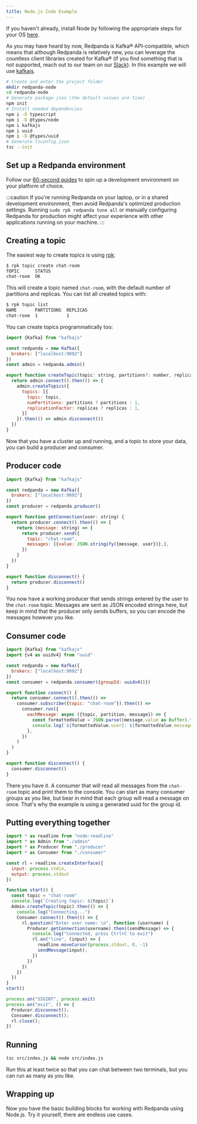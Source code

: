 ```yaml
---
title: Node.js Code Example
---
```


<head>
    <meta name="title" content="Node.js Code Example | Redpanda Docs"/>
    <meta name="description" content="How to produce to and consume from Redpanda using Node.js."/>
</head>


If you haven't already, install Node by following the appropriate steps for
your OS [here](https://nodejs.org/en/download/package-manager/).

As you may have heard by now, Redpanda is Kafka® API-compatible, which means
that although Redpanda is relatively new, you can leverage the countless client
libraries created for Kafka® (if you find something that is not supported,
reach out to our team on our <a href="https://redpanda.com/slack">Slack</a>).
In this example we will use [kafkajs](https://kafka.js.org/).

```bash
# Create and enter the project folder
mkdir redpanda-node
cd redpanda-node
# Generate package.json (the default values are fine)
npm init
# Install needed dependencies
npm i -D typescript
npm i -D @types/node
npm i kafkajs
npm i uuid
npm i -D @types/uuid
# Generate tsconfig.json
tsc --init
```

## Set up a Redpanda environment

Follow our [60-second guides](../../quickstart) to spin up a development
environment on your platform of choice.

:::caution
If you're running Redpanda on your laptop, or in a shared development
environment, then avoid Redpanda's optimized production settings. Running
`sudo rpk redpanda tune all` or manually configuring Redpanda for production
might affect your experience with other applications running on your machine.
:::

## Creating a topic

The easiest way to create topics is using
[rpk](../reference/rpk/rpk-commands.mdx):

```bash
$ rpk topic create chat-room
TOPIC      STATUS
chat-room  OK
```

This will create a topic named `chat-room`, with the default number of
partitions and replicas. You can list all created topics with:
```bash
$ rpk topic list
NAME       PARTITIONS  REPLICAS
chat-room  1           1
```

You can create topics programmatically too:

```javascript title="src/admin.ts"
import {Kafka} from "kafkajs"

const redpanda = new Kafka({
  brokers: ["localhost:9092"]
})
const admin = redpanda.admin()

export function createTopic(topic: string, partitions?: number, replicas?: number) {
  return admin.connect().then(() => {
    admin.createTopics({
      topics: [{
        topic: topic,
        numPartitions: partitions ? partitions : 1,
        replicationFactor: replicas ? replicas : 1,
      }]
    }).then(() => admin.disconnect())
  })
}
```

Now that you have a cluster up and running, and a topic to store your data, you can 
build a producer and consumer.

## Producer code

```javascript title="src/producer.ts"
import {Kafka} from "kafkajs"

const redpanda = new Kafka({
  brokers: ["localhost:9092"]
})
const producer = redpanda.producer()

export function getConnection(user: string) {
  return producer.connect().then(() => {
    return (message: string) => {
      return producer.send({
        topic: "chat-room",
        messages: [{value: JSON.stringify({message, user})},],
      })
    }
  })
}

export function disconnect() {
  return producer.disconnect()
}
```

You now have a working producer that sends strings entered by the user to the 
`chat-room` topic. Messages are sent as JSON encoded strings here,
but keep in mind that the producer only sends buffers, so you can encode the
messages however you like.

## Consumer code

```javascript title="src/consumer.ts"
import {Kafka} from "kafkajs"
import {v4 as uuidv4} from "uuid"

const redpanda = new Kafka({
  brokers: ["localhost:9092"]
})
const consumer = redpanda.consumer({groupId: uuidv4()})

export function connect() {
  return consumer.connect().then(() =>
    consumer.subscribe({topic: "chat-room"}).then(() =>
      consumer.run({
        eachMessage: async ({topic, partition, message}) => {
          const formattedValue = JSON.parse((message.value as Buffer).toString())
          console.log(`${formattedValue.user}: ${formattedValue.message}`)
        },
      })
    )
  )
}

export function disconnect() {
  consumer.disconnect()
}
```

There you have it. A consumer that will read all messages from the `chat-room`
topic and print them to the console. You can start as many consumer groups as
you like, but bear in mind that each group will read a message on once. That's
why the example is using a generated uuid for the group id.

## Putting everything together

```javascript title="src/index.ts"
import * as readline from "node:readline"
import * as Admin from "./admin"
import * as Producer from "./producer"
import * as Consumer from "./consumer"

const rl = readline.createInterface({
  input: process.stdin,
  output: process.stdout
})

function start() {
  const topic = "chat-room"
  console.log(`Creating topic: ${topic}`)
  Admin.createTopic(topic).then(() => {
    console.log("Connecting...")
    Consumer.connect().then(() => {
      rl.question("Enter user name: \n", function (username) {
        Producer.getConnection(username).then((sendMessage) => {
          console.log("Connected, press Ctrl+C to exit")
          rl.on("line", (input) => {
            readline.moveCursor(process.stdout, 0, -1)
            sendMessage(input);
          })
        })
      })
    })
  })  
}
start()

process.on("SIGINT", process.exit)
process.on("exit", () => {
  Producer.disconnect();
  Consumer.disconnect();
  rl.close();
})
``` 

## Running

```bash
tsc src/index.js && node src/index.js
```

Run this at least twice so that you can chat between two terminals, but you can
run as many as you like.

## Wrapping up

Now you have the basic building blocks for working with Redpanda using Node.js.
Try it yourself, there are endless use cases.
